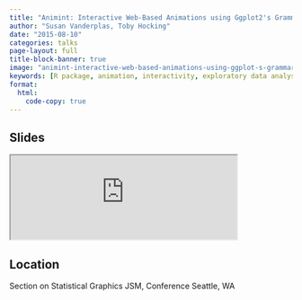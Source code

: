 ```yaml
---
title: "Animint: Interactive Web-Based Animations using Ggplot2's Grammar of Graphics"
author: "Susan Vanderplas, Toby Hocking"
date: "2015-08-10"
categories: talks
page-layout: full
title-block-banner: true
image: "animint-interactive-web-based-animations-using-ggplot-s-grammar-of-graphics.png"
keywords: [R package, animation, interactivity, exploratory data analysis, visualization, Talk]
format:
  html:
    code-copy: true
---
```

 
## Slides

<iframe src='https://srvanderplas.github.io/Presentation-Archive/JSM2015/Animint.html#/' height='auto' width='80%'>
                        </iframe>
## Location
Section on Statistical Graphics
JSM, Conference
Seattle, WA
